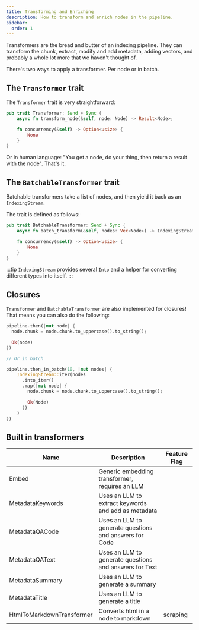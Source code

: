```yaml
---
title: Transforming and Enriching
description: How to transform and enrich nodes in the pipeline.
sidebar:
  order: 1
---
```


Transformers are the bread and butter of an indexing pipeline. They can transform the chunk, extract, modify and add metadata, adding vectors, and probably a whole lot more that we haven't thought of.

There's two ways to apply a transformer. Per node or in batch.

## The `Transformer` trait

The `Transformer` trait is very straightforward:

```rust
pub trait Transformer: Send + Sync {
    async fn transform_node(&self, node: Node) -> Result<Node>;

    fn concurrency(&self) -> Option<usize> {
        None
    }
}
```

Or in human language: "You get a node, do your thing, then return a result with the node". That's it.

## The `BatchableTransformer` trait

Batchable transformers take a list of nodes, and then yield it back as an `IndexingStream`.

The trait is defined as follows:

```rust
pub trait BatchableTransformer: Send + Sync {
    async fn batch_transform(&self, nodes: Vec<Node>) -> IndexingStream;

    fn concurrency(&self) -> Option<usize> {
        None
    }
}
```

:::tip
`IndexingStream` provides several `Into` and a helper for converting different types into itself.
:::

## Closures

`Transformer` and `BatchableTransformer` are also implemented for closures! That means you can also do the following:

```rust
pipeline.then(|mut node| {
  node.chunk = node.chunk.to_uppercase().to_string();

  Ok(node)
})

// Or in batch

pipeline.then_in_batch(10, |mut nodes| {
    IndexingStream::iter(nodes
      .into_iter()
      .map(|mut node| {
        node.chunk = node.chunk.to_uppercase().to_string();

        Ok(Node)
      })
    )
})
```

## Built in transformers

<small>

| Name                      | Description                                            | Feature Flag |
| ------------------------- | ------------------------------------------------------ | ------------ |
| Embed                     | Generic embedding transformer, requires an LLM         |              |
| MetadataKeywords          | Uses an LLM to extract keywords and add as metadata    |              |
| MetadataQACode            | Uses an LLM to generate questions and answers for Code |              |
| MetadataQAText            | Uses an LLM to generate questions and answers for Text |              |
| MetadataSummary           | Uses an LLM to generate a summary                      |              |
| MetadataTitle             | Uses an LLM to generate a title                        |              |
| HtmlToMarkdownTransformer | Converts html in a node to markdown                    | scraping     |

</small>
